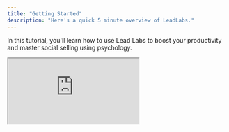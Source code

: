 ```yaml
---
title: "Getting Started"
description: "Here's a quick 5 minute overview of LeadLabs."
---
```


In this tutorial, you'll learn how to use Lead Labs to boost your productivity and master social selling using psychology.

<iframe src="https://uppish-peacock.clueso.site/embed/81ca4ba0-5a13-4481-b394-65317fa69e56" className="w-full aspect-video" />

**Step 1:** Start with One-Click Data Collection

Lead Labs allows you to collect data in a single click, saving you time and effort. When you visit a prospect's LinkedIn profile, Lead Labs fetches data from multiple sources.

![M1 Pn](/images/M1.png)

**Step 2:** Understand the Data

Lead Labs fetches data from over 40 different sources and organizes it into three categories: Prospect Insights, Personality Insights, and Account Insights. This makes it easy for you to read and understand the data.

![M2 Pn](/images/M2.png)

**Step 3:** Explore Prospect Insights

Prospect Insights provide a quick intro, emotional intelligence, preferences, likes, dislikes, topics, content activity, Icebreakers experience, and more.

![M3 Pn](/images/M3.png)

**Step 4:** Delve into Personality Insights

The Personality section gives you an idea of how to interact with the prospect based on psychology at every stage of the sales process.

![M4 Pn](/images/M4.png)

**Step 5:** Review Account Insights

Account Insights provide information about the prospect's current workplace, including a quick account overview, market and verticals, competitors, and more.

![M5 Pn](/images/M5.png)

**Step 6:** Use Real-Time Hiring Signals

Lead Labs is the only tool that provides real-time hiring signals, which can be crucial for your outreach. After gathering all this information, reach out at the active time suggested by Lead Labs for the best chance of a quick reply.

![M6 Pn](/images/M6.png)

**Step 7:** Utilize AI One-Click Workflows

AI one-click workflows help you become more productive. For example, you can send connection requests to your prospect.

![M7 Pn](/images/M7.png)

**Step 8:** Create Custom Canvases

Create custom canvases based on your workflow. Click on **Create Canvas** and let Lead Labs Canvas Genie create the workflow for you.

![M8 Pn](/images/M8.png)

**Step 9:** Choose the Model Perplexity

Choose the model perplexity for web search, Cloud for logical reasoning, and GPT for writing. You only need a single subscription to Lead Labs to do all your sales tasks.

![M9 Pn](/images/M9.png)

**Step 10:** Run Canvases in a Click

Once you've created the canvases, run them in a click to become even more productive. For example, you can run a connection request canvas.

![M10 Pn](/images/M10.png)

**Step 11:** Master Social Selling

Social selling involves leaving thoughtful comments on your prospects' posts. Lead Labs can help you do this in a click.

![M11 Pn](/images/M11.png)

**Step 12:** Create Comments with Lead Labs

Run a prospect's profile and create a supportive comment in a click.

![M12 Pn](/images/M12.png)

**Step 13:** Use Analysis to Create Video Scripts and Voice Notes

Use analysis to create video scripts and voice notes, ensuring you're among the top 1% of reps reaching out to the prospect.

![M13 Pn](/images/M13.png)

**Step 14:** Build Authentic Relationships

Leverage Lead Labs to build authentic relationships with prospects at scale, all for the price of \$20.

![M14 Pn](/images/M14.png)

If you have any questions, feel free to ask. We're here to help\!